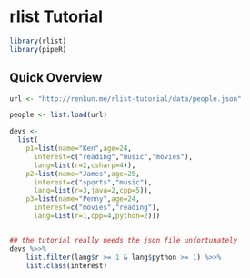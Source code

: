 # rlist Tutorial 

```r
library(rlist)
library(pipeR)
```

## Quick Overview

```r
url <- "http://renkun.me/rlist-tutorial/data/people.json"

people <- list.load(url)

devs <- 
  list(
    p1=list(name="Ken",age=24,
      interest=c("reading","music","movies"),
      lang=list(r=2,csharp=4)),
    p2=list(name="James",age=25,
      interest=c("sports","music"),
      lang=list(r=3,java=2,cpp=5)),
    p3=list(name="Penny",age=24,
      interest=c("movies","reading"),
      lang=list(r=1,cpp=4,python=2)))


## the tutorial really needs the json file unfortunately
devs %>>%
    list.filter(lang$r >= 1 & lang$python >= 1) %>>%
    list.class(interest)

```
